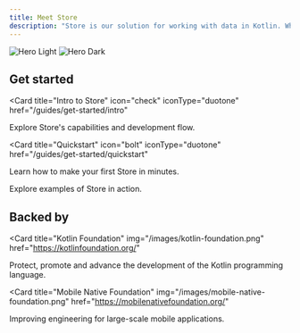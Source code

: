 ```yaml
---
title: Meet Store
description: "Store is our solution for working with data in Kotlin. Whether you're building alone or with a team of thousands, Store can help."
---
```


<img
  className="block dark:hidden"
  src="/images/hero-light.svg"
  alt="Hero Light"
/>
<img
  className="hidden dark:block"
  src="/images/hero-dark.svg"
  alt="Hero Dark"
/>

## Get started

<CardGroup cols={3}>

<Card
  title="Intro to Store"
  icon="check"
  iconType="duotone"
  href="/guides/get-started/intro"
>
  Explore Store's capabilities and development flow.
</Card>

<Card
  title="Quickstart"
  icon="bolt"
  iconType="duotone"
  href="/guides/get-started/quickstart"
>
  Learn how to make your first Store in minutes.
</Card>

<Card title="Cookbook" icon="book" iconType="duotone" href="/cookbook/overview">
  Explore examples of Store in action.
</Card>

</CardGroup>

## Backed by

<CardGroup cols={2}>

<Card
  title="Kotlin Foundation"
  img="/images/kotlin-foundation.png"
  href="https://kotlinfoundation.org/"
>
  Protect, promote and advance the development of the Kotlin programming
  language.
</Card>

<Card
  title="Mobile Native Foundation"
  img="/images/mobile-native-foundation.png"
  href="https://mobilenativefoundation.org/"
>
  Improving engineering for large-scale mobile applications.
</Card>

</CardGroup>
